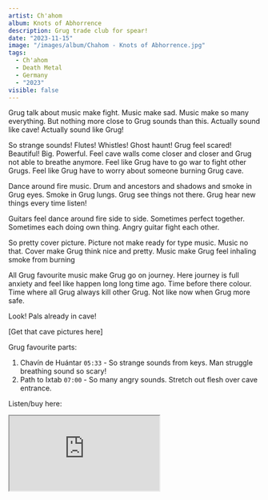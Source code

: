 ```yaml
---
artist: Ch'ahom
album: Knots of Abhorrence
description: Grug trade club for spear!
date: "2023-11-15"
image: "/images/album/Chahom - Knots of Abhorrence.jpg"
tags:
  - Ch'ahom
  - Death Metal
  - Germany
  - "2023"
visible: false
---
```


Grug talk about music make fight. Music make sad. Music make so many everything. But nothing more close to Grug sounds than this. Actually sound like cave! Actually sound like Grug!

So strange sounds! Flutes! Whistles! Ghost haunt! Grug feel scared! Beautiful! Big. Powerful. Feel cave walls come closer and closer and Grug not able to breathe anymore. Feel like Grug have to go war to fight other Grugs. Feel like Grug have to worry about someone burning Grug cave.

Dance around fire music. Drum and ancestors and shadows and smoke in Grug eyes. Smoke in Grug lungs. Grug see things not there. Grug hear new things every time listen!

Guitars feel dance around fire side to side. Sometimes perfect together. Sometimes each doing own thing. Angry guitar fight each other.

So pretty cover picture. Picture not make ready for type music. Music no that. Cover make Grug think nice and pretty. Music make Grug feel inhaling smoke from burning

All Grug favourite music make Grug go on journey. Here journey is full anxiety and feel like happen long long time ago. Time before there colour. Time where all Grug always kill other Grug. Not like now when Grug more safe.

Look! Pals already in cave!

[Get that cave pictures here]

Grug favourite parts:

1.  Chavín de Huántar `05:33` - So strange sounds from keys. Man struggle breathing sound so scary!
1.  Path to Ixtab `07:00` - So many angry sounds. Stretch out flesh over cave entrance.

Listen/buy here:

<iframe
  style={{ border: "0", width: "350px", height: "820px" }}
  src="https://bandcamp.com/EmbeddedPlayer/album=1496764801/size=large/bgcol=333333/linkcol=ffffff/transparent=true/"
  seamless>
  <a href="https://sentientruin.bandcamp.com/album/knots-of-abhorrence">
    Knots of Abhorrence by CH'AHOM
  </a>
</iframe>
